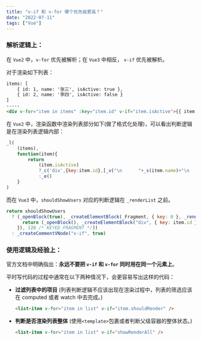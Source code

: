 ```yaml
---
title: "v-if 和 v-for 哪个优先级更高？"
date: "2022-07-11"
tags: ["Vue"]
---
```


### **解析逻辑上：**
在 `Vue2` 中，`v-for` 优先被解析；在 `Vue3` 中相反， `v-if` 优先被解析。

对于渲染如下列表：
``` html
items: [
    { id: 1, name: '张三', isActive: true },
    { id: 2, name: '李四', isActive: false }
]
-----
<div v-for="item in items" :key="item.id" v-if="item.isActive">{{ item.name }}</div>
```

在 `Vue2` 中，渲染函数中渲染列表部分如下(做了格式化处理)，可以看出判断逻辑是在渲染列表逻辑内部：

``` javascript
_l(
    (items),
    function(item){
        return
            (item.isActive)
            ?_c('div',{key:item.id},[_v("\n      "+_s(item.name)+"\n    ")])
            :_e()
    }
)
```

而在 `Vue3` 中，`shouldShowUsers` 对应的判断逻辑在 `_renderList` 之前。

``` javascript
return shouldShowUsers
  ? (_openBlock(true), _createElementBlock(_Fragment, { key: 0 }, _renderList(items, (item) => {
      return (_openBlock(), _createElementBlock("div", { key: item.id }, _toDisplayString(item.name), 1 /* TEXT */))
    }), 128 /* KEYED_FRAGMENT */))
  : _createCommentVNode("v-if", true)
```

### **使用逻辑及经验上：**
官方文档中明确指出：**永远不要把 `v-if` 和 `v-for` 同时用在同一个元素上**。

平时写代码的过程中通常在以下两种情况下，会更容易写出这样的代码：
- **过滤列表中的项目** (列表判断逻辑不应该出现在渲染过程中，列表的筛选应该在 computed 或者 watch 中去完成。)
    ``` html
    <list-item v-for="item in list" v-if="item.shouldRender" />
    ```
- **判断是否渲染列表整体** (使用`<template>`包裹或者判断父级容器的整体状态。)
    ``` html
    <list-item v-for="item in list" v-if="showRenderAll" />
    ```

